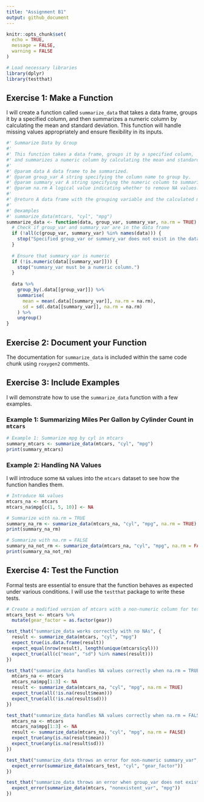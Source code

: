 ```yaml
---
title: "Assignment B1"
output: github_document
---
```


```r
knitr::opts_chunk$set(
  echo = TRUE,
  message = FALSE,
  warning = FALSE
)

# Load necessary libraries
library(dplyr)
library(testthat)
```

## Exercise 1: Make a Function

I will create a function called `summarize_data` that takes a data frame, groups it by a specified column, and then summarizes a numeric column by calculating the mean and standard deviation. This function will handle missing values appropriately and ensure flexibility in its inputs.

```r
#' Summarize Data by Group
#'
#' This function takes a data frame, groups it by a specified column,
#' and summarizes a numeric column by calculating the mean and standard deviation.
#'
#' @param data A data frame to be summarized.
#' @param group_var A string specifying the column name to group by.
#' @param summary_var A string specifying the numeric column to summarize.
#' @param na.rm A logical value indicating whether to remove NA values. Defaults to TRUE.
#'
#' @return A data frame with the grouping variable and the calculated mean and standard deviation.
#'
#' @examples
#' summarize_data(mtcars, "cyl", "mpg")
summarize_data <- function(data, group_var, summary_var, na.rm = TRUE) {
  # Check if group_var and summary_var are in the data frame
  if (!all(c(group_var, summary_var) %in% names(data))) {
    stop("Specified group_var or summary_var does not exist in the data frame.")
  }
  
  # Ensure that summary_var is numeric
  if (!is.numeric(data[[summary_var]])) {
    stop("summary_var must be a numeric column.")
  }
  
  data %>%
    group_by(.data[[group_var]]) %>%
    summarise(
      mean = mean(.data[[summary_var]], na.rm = na.rm),
      sd = sd(.data[[summary_var]], na.rm = na.rm)
    ) %>%
    ungroup()
}
```

## Exercise 2: Document your Function

The documentation for `summarize_data` is included within the same code chunk using `roxygen2` comments.

## Exercise 3: Include Examples

I will demonstrate how to use the `summarize_data` function with a few examples.

### Example 1: Summarizing Miles Per Gallon by Cylinder Count in `mtcars`

```r
# Example 1: Summarize mpg by cyl in mtcars
summary_mtcars <- summarize_data(mtcars, "cyl", "mpg")
print(summary_mtcars)
```

### Example 2: Handling NA Values

I will introduce some `NA` values into the `mtcars` dataset to see how the function handles them.

```r
# Introduce NA values
mtcars_na <- mtcars
mtcars_na$mpg[c(1, 5, 10)] <- NA

# Summarize with na.rm = TRUE
summary_na_rm <- summarize_data(mtcars_na, "cyl", "mpg", na.rm = TRUE)
print(summary_na_rm)

# Summarize with na.rm = FALSE
summary_na_not_rm <- summarize_data(mtcars_na, "cyl", "mpg", na.rm = FALSE)
print(summary_na_not_rm)
```

## Exercise 4: Test the Function

Formal tests are essential to ensure that the function behaves as expected under various conditions. I will use the `testthat` package to write these tests.

```r
# Create a modified version of mtcars with a non-numeric column for testing
mtcars_test <- mtcars %>%
  mutate(gear_factor = as.factor(gear))

test_that("summarize_data works correctly with no NAs", {
  result <- summarize_data(mtcars, "cyl", "mpg")
  expect_true(is.data.frame(result))
  expect_equal(nrow(result), length(unique(mtcars$cyl)))
  expect_true(all(c("mean", "sd") %in% names(result)))
})

test_that("summarize_data handles NA values correctly when na.rm = TRUE", {
  mtcars_na <- mtcars
  mtcars_na$mpg[1:3] <- NA
  result <- summarize_data(mtcars_na, "cyl", "mpg", na.rm = TRUE)
  expect_true(all(!is.na(result$mean)))
  expect_true(all(!is.na(result$sd)))
})

test_that("summarize_data handles NA values correctly when na.rm = FALSE", {
  mtcars_na <- mtcars
  mtcars_na$mpg[1:3] <- NA
  result <- summarize_data(mtcars_na, "cyl", "mpg", na.rm = FALSE)
  expect_true(any(is.na(result$mean)))
  expect_true(any(is.na(result$sd)))
})

test_that("summarize_data throws an error for non-numeric summary_var", {
  expect_error(summarize_data(mtcars_test, "cyl", "gear_factor"))
})

test_that("summarize_data throws an error when group_var does not exist", {
  expect_error(summarize_data(mtcars, "nonexistent_var", "mpg"))
})
```

